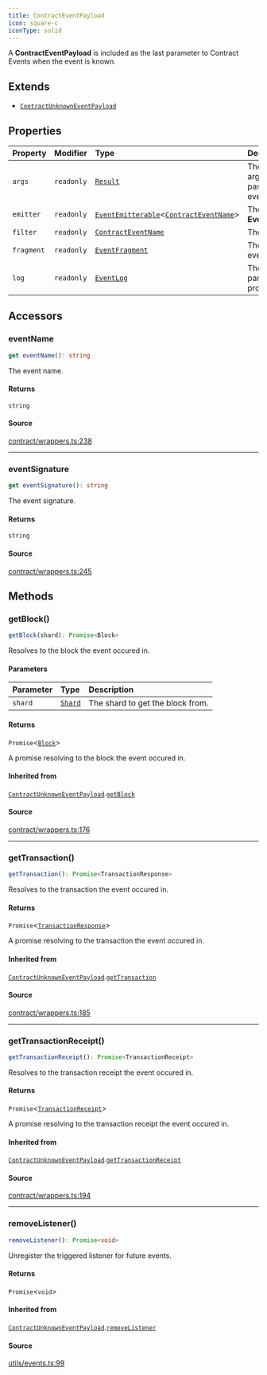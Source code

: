```yaml
---
title: ContractEventPayload
icon: square-c
iconType: solid
---
```


A **ContractEventPayload** is included as the last parameter to Contract Events when the event is known.

## Extends

- [`ContractUnknownEventPayload`](/sdk/content/classes/ContractUnknownEventPayload)

## Properties

| Property | Modifier | Type | Description | Overrides | Inherited from |
| :------ | :------ | :------ | :------ | :------ | :------ |
| `args` | `readonly` | [`Result`](/sdk/content/classes/Result) | The parsed arguments passed to the event by `emit`. | - | - |
| `emitter` | `readonly` | [`EventEmitterable`](/sdk/content/interfaces/EventEmitterable)\<[`ContractEventName`](/sdk/content/type-aliases/ContractEventName)\> | The **EventEmitterable**. | [`ContractUnknownEventPayload`](/sdk/content/classes/ContractUnknownEventPayload).`emitter` | [`ContractUnknownEventPayload`](/sdk/content/classes/ContractUnknownEventPayload).`emitter` |
| `filter` | `readonly` | [`ContractEventName`](/sdk/content/type-aliases/ContractEventName) | The event filter. | [`ContractUnknownEventPayload`](/sdk/content/classes/ContractUnknownEventPayload).`filter` | [`ContractUnknownEventPayload`](/sdk/content/classes/ContractUnknownEventPayload).`filter` |
| `fragment` | `readonly` | [`EventFragment`](/sdk/content/classes/EventFragment) | The matching event. | - | - |
| `log` | `readonly` | [`EventLog`](/sdk/content/classes/EventLog) | The log, with parsed properties. | [`ContractUnknownEventPayload`](/sdk/content/classes/ContractUnknownEventPayload).`log` | [`ContractUnknownEventPayload`](/sdk/content/classes/ContractUnknownEventPayload).`log` |

## Accessors

### eventName

```ts
get eventName(): string
```

The event name.

#### Returns

`string`

#### Source

[contract/wrappers.ts:238](https://github.com/dominant-strategies/quais.js/blob/c5f991423178493ef964731be9238d952f3e77dd/src/contract/wrappers.ts#L238)

***

### eventSignature

```ts
get eventSignature(): string
```

The event signature.

#### Returns

`string`

#### Source

[contract/wrappers.ts:245](https://github.com/dominant-strategies/quais.js/blob/c5f991423178493ef964731be9238d952f3e77dd/src/contract/wrappers.ts#L245)

## Methods

### getBlock()

```ts
getBlock(shard): Promise<Block>
```

Resolves to the block the event occured in.

#### Parameters

| Parameter | Type | Description |
| :------ | :------ | :------ |
| `shard` | [`Shard`](/sdk/content/enumerations/Shard) | The shard to get the block from. |

#### Returns

`Promise`\<[`Block`](/sdk/content/classes/Block)\>

A promise resolving to the block the event occured in.

#### Inherited from

[`ContractUnknownEventPayload`](/sdk/content/classes/ContractUnknownEventPayload).[`getBlock`](/sdk/content/classes/ContractUnknownEventPayload#getblock)

#### Source

[contract/wrappers.ts:176](https://github.com/dominant-strategies/quais.js/blob/c5f991423178493ef964731be9238d952f3e77dd/src/contract/wrappers.ts#L176)

***

### getTransaction()

```ts
getTransaction(): Promise<TransactionResponse>
```

Resolves to the transaction the event occured in.

#### Returns

`Promise`\<[`TransactionResponse`](/sdk/content/type-aliases/TransactionResponse)\>

A promise resolving to the transaction the event occured in.

#### Inherited from

[`ContractUnknownEventPayload`](/sdk/content/classes/ContractUnknownEventPayload).[`getTransaction`](/sdk/content/classes/ContractUnknownEventPayload#gettransaction)

#### Source

[contract/wrappers.ts:185](https://github.com/dominant-strategies/quais.js/blob/c5f991423178493ef964731be9238d952f3e77dd/src/contract/wrappers.ts#L185)

***

### getTransactionReceipt()

```ts
getTransactionReceipt(): Promise<TransactionReceipt>
```

Resolves to the transaction receipt the event occured in.

#### Returns

`Promise`\<[`TransactionReceipt`](/sdk/content/classes/TransactionReceipt)\>

A promise resolving to the transaction receipt the event occured in.

#### Inherited from

[`ContractUnknownEventPayload`](/sdk/content/classes/ContractUnknownEventPayload).[`getTransactionReceipt`](/sdk/content/classes/ContractUnknownEventPayload#gettransactionreceipt)

#### Source

[contract/wrappers.ts:194](https://github.com/dominant-strategies/quais.js/blob/c5f991423178493ef964731be9238d952f3e77dd/src/contract/wrappers.ts#L194)

***

### removeListener()

```ts
removeListener(): Promise<void>
```

Unregister the triggered listener for future events.

#### Returns

`Promise`\<`void`\>

#### Inherited from

[`ContractUnknownEventPayload`](/sdk/content/classes/ContractUnknownEventPayload).[`removeListener`](/sdk/content/classes/ContractUnknownEventPayload#removelistener)

#### Source

[utils/events.ts:99](https://github.com/dominant-strategies/quais.js/blob/c5f991423178493ef964731be9238d952f3e77dd/src/utils/events.ts#L99)
